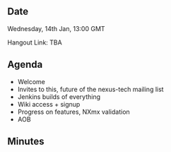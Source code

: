 ==Date==

Wednesday, 14th Jan, 13:00 GMT

Hangout Link: TBA

==Agenda==

* Welcome
* Invites to this, future of the nexus-tech mailing list
* Jenkins builds of everything
* Wiki access + signup
* Progress on features, NXmx validation
* AOB

==Minutes==